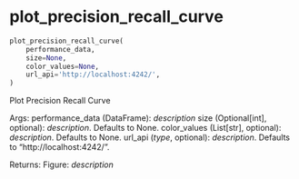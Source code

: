 # plot_precision_recall_curve { #rtichoke.plot_precision_recall_curve }

```python
plot_precision_recall_curve(
    performance_data,
    size=None,
    color_values=None,
    url_api='http://localhost:4242/',
)
```

Plot Precision Recall Curve

Args:
    performance_data (DataFrame): _description_
    size (Optional[int], optional): _description_. Defaults to None.
    color_values (List[str], optional): _description_. Defaults to None.
    url_api (_type_, optional): _description_. Defaults to "http://localhost:4242/".

Returns:
    Figure: _description_